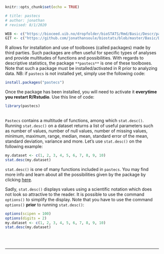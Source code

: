 ```r
knitr::opts_chunk$set(echo = TRUE)

# title: pastecs
# author: jonathan
# revised: 8/1/2020

WEB <- c("https://bioceed.uib.no/dropfolder/bioSTATS/Rmd/Basic/Descr/pastecs.html")
GIT <- c("https://github.com/jonathansoule/biostats/blob/master/Basic/Descr/pastecs.Rmd")
```

R allows for installation and use of toolboxes (called packages) made by third parties. Such packages are often useful for specific types of analyses and provide multitudes of functions and possibilities. With regards to descriptive statistics, the package `**pastecs**` is one of these toolboxes. Note that such a package must be installed/activated in R prior to analyzing data. NB: if `pastecs` is not installed yet, simply use the following code:
```r
install.packages("pastecs")
```

Once the package has been installed, you will need to activate it **everytime you restart R/Rstudio**. 
Use this line of code:
```r
library(pastecs)
```
<br/>
`Pastecs` contains a multitude of functions, among which `stat.desc()`. Running `stat.desc()` on a dataset returns a list of useful parameters such as number of values, number of null values, number of missing values, minimum, maximum, range, median, mean, standard error of the mean, standard deviation, variance and more. Let’s use `stat.desc()` on the following example:

```r
my.dataset <- c(1, 2, 3, 4, 5, 6, 7, 8, 9, 10)
stat.desc(my.dataset)
```

`stat.desc()` is one of many functions included in `pastecs`. You may find more info and learn about all the possibilities given by the package by clicking [here](https://cran.r-project.org/web/packages/pastecs/pastecs.pdf){target="_blank"}.

Sadly, `stat.desc()` displays values using a scientific notation which does not look so attractive to the reader. It is possible to use the command `options()` to simplify the display. Note that you have to use the command `options()` **prior** to running `stat.desc()`:
```r
options(scipen = 100)
options(digits = 2)
my.dataset <- c(1, 2, 3, 4, 5, 6, 7, 8, 9, 10)
stat.desc(my.dataset)
```

<br/><br/>

***
<!-- UNCOMMENT TO ACTIVATE
Get the Rmarkdown file corresponding to this page on [GitHub](`r GIT`){target="_blank"}.
-->
